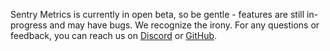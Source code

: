 <Alert title="Now in beta!">

Sentry Metrics is currently in open beta, so be gentle - features are still in-progress and may have bugs. We recognize the irony.
For any questions or feedback, you can reach us on [Discord](https://discord.gg/sentry) or [GitHub](https://github.com/getsentry/sentry/discussions/64195).

</Alert>
